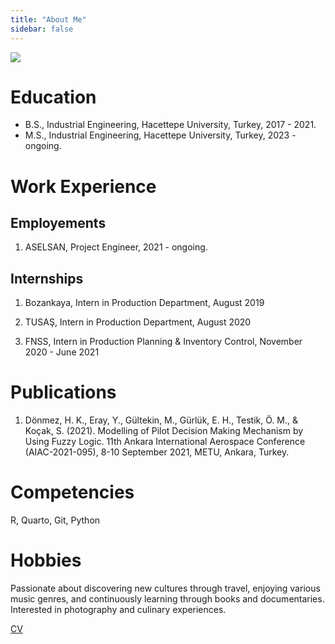 ```yaml
---
title: "About Me"
sidebar: false 
---
```


![](assets/images/eda.jpg){fig-align="center"}

# Education

-   B.S., Industrial Engineering, Hacettepe University, Turkey, 2017 - 2021.
-   M.S., Industrial Engineering, Hacettepe University, Turkey, 2023 - ongoing.

# Work Experience

## Employements

1.  ASELSAN, Project Engineer, 2021 - ongoing.

## Internships

1.  Bozankaya, Intern in Production Department, August 2019

2.  TUSAŞ, Intern in Production Department, August 2020

3.  FNSS, Intern in Production Planning & Inventory Control, November 2020 - June 2021

# Publications

1. Dönmez, H. K., Eray, Y., Gültekin, M., Gürlük, E. H., Testik, Ö. M., & Koçak, S. (2021). Modelling of Pilot Decision Making Mechanism by Using Fuzzy Logic. 11th Ankara International Aerospace Conference (AIAC-2021-095), 8-10 September 2021, METU, Ankara, Turkey.

# Competencies

R, Quarto, Git, Python

# Hobbies

Passionate about discovering new cultures through travel, enjoying various music genres, and continuously learning through books and documentaries. Interested in photography and culinary experiences.

[CV](assets/cv.pdf)
